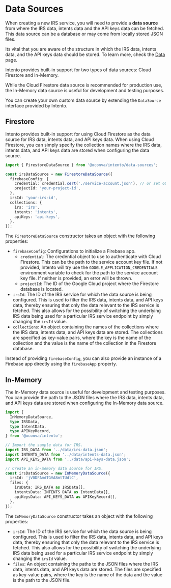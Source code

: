 # Data Sources

When creating a new IRS service, you will need to provide a **data source** from where the IRS data, intents data and the API keys data can be fetched. This data source can be a database or may come from locally stored JSON files.

Its vital that you are aware of the structure in which the IRS data, intents data, and the API keys data should be stored. To learn more, check the [Data](/data) page.

Intento provides built-in support for two types of data sources: Cloud Firestore and In-Memory.

While the Cloud Firestore data source is recommended for production use, the In-Memory data source is useful for development and testing purposes.

You can create your own custom data source by extending the `DataSource` interface provided by Intento.

## Firestore

Intento provides built-in support for using Cloud Firestore as the data source for IRS data, intents data, and API keys data. When using Cloud Firestore, you can simply specify the collection names where the IRS data, intents data, and API keys data are stored when configuring the data source.

```typescript
import { FirestoreDataSource } from '@oconva/intento/data-sources';

const irsDataSource = new FirestoreDataSource({
  firebaseConfig: {
    credential: credential.cert('./service-account.json'), // or set GOOGLE_APPLICATION_CREDENTIALS env var
    projectId: 'your-project-id',
  },
  irsId: 'your-irs-id',
  collections: {
    irs: 'irs',
    intents: 'intents',
    apiKeys: 'api-keys',
  },
});
```

The `FirestoreDataSource` constructor takes an object with the following properties:

- `firebaseConfig`: Configurations to initialize a Firebase app.
  - `credential`: The credential object to use to authenticate with Cloud Firestore. This can be the path to the service account key file. If not provided, Intento will try use the `GOOGLE_APPLICATION_CREDENTIALS` environment variable to check for the path to the service account key file. If neither is provided, an error will be thrown.
  - `projectId`: The ID of the Google Cloud project where the Firestore database is located.
- `irsId`: The ID of the IRS service for which the data source is being configured. This is used to filter the IRS data, intents data, and API keys data, thereby ensuring that only the data relevant to the IRS service is fetched. This also allows for the possibility of switching the underlying IRS data being used for a particular IRS service endpoint by simply changing the `irsId` value.
- `collections`: An object containing the names of the collections where the IRS data, intents data, and API keys data are stored. The collections are specified as key-value pairs, where the key is the name of the collection and the value is the name of the collection in the Firestore database.

Instead of providing `firebaseConfig`, you can also provide an instance of a Firebase app directly using the `firebaseApp` property.

## In-Memory

The In-Memory data source is useful for development and testing purposes. You can provide the path to the JSON files where the IRS data, intents data, and API keys data are stored when configuring the In-Memory data source.

```typescript copy {13-21}
import {
  InMemoryDataSource,
  type IRSData,
  type IntentData,
  type APIKeyRecord,
} from '@oconva/intento';

// Import the sample data for IRS.
import IRS_DATA from '../data/irs-data.json';
import INTENTS_DATA from '../data/intents-data.json';
import API_KEYS_DATA from '../data/api-keys-data.json';

// Create an in-memory data source for IRS.
const irsDataSource = new InMemoryDataSource({
  irsId: 'jV0DFAmdTGVA8mtTUdlC',
  files: {
    irsData: IRS_DATA as IRSData[],
    intentsData: INTENTS_DATA as IntentData[],
    apiKeysData: API_KEYS_DATA as APIKeyRecord[],
  },
});
```

The `InMemoryDataSource` constructor takes an object with the following properties:

- `irsId`: The ID of the IRS service for which the data source is being configured. This is used to filter the IRS data, intents data, and API keys data, thereby ensuring that only the data relevant to the IRS service is fetched. This also allows for the possibility of switching the underlying IRS data being used for a particular IRS service endpoint by simply changing the `irsId` value.
- `files`: An object containing the paths to the JSON files where the IRS data, intents data, and API keys data are stored. The files are specified as key-value pairs, where the key is the name of the data and the value is the path to the JSON file.
